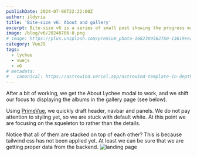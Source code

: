 ```yaml
---
publishDate: 2024-07-06T22:22:00Z
author: ildyria
title: 'Bite-size v6: About and gallery'
excerpt: Bite-size v6 is a series of small post showing the progress made on the development of the future version of Lychee.
image: /blog/v6/20240706-0.png
# image: https://plus.unsplash.com/premium_photo-1682309562760-13619ee2dbd1?q=80&w=3312&auto=format&fit=crop&ixlib=rb-4.0.3&ixid=M3wxMjA3fD/B8MHxwaG90by1wYWdlfHx8fGVufDB8fHx8fA%3D%3D
category: VueJS
tags:
  - lychee
  - vuejs
  - v6
# metadata:
#   canonical: https://astrowind.vercel.app/astrowind-template-in-depth
---
```


After a bit of working, we get the About Lychee modal to work, and we shift our focus to displaying the albums in the gallery page (see below).

Using [PrimeVue](https://primevue.org/), we quickly draft header, navbar and panels.
We do not pay attention to styling yet, so we are stuck with default white.
At this point we are focusing on the squeleton to rather than the details.

Notice that all of them are stacked on top of each other? This is because tailwind css has not been applied yet.
At least we can be sure that we are getting proper data from the backend.
![landing page](/blog/v6/20240706-1.png)
